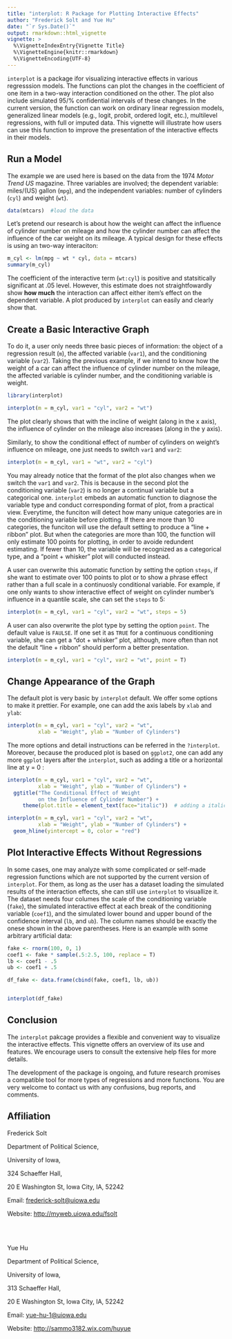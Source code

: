 ```yaml
---
title: "interplot: R Package for Plotting Interactive Effects"
author: "Frederick Solt and Yue Hu"
date: "`r Sys.Date()`"
output: rmarkdown::html_vignette
vignette: >
  %\VignetteIndexEntry{Vignette Title}
  %\VignetteEngine{knitr::rmarkdown}
  %\VignetteEncoding{UTF-8}
---
```


`interplot` is a package ifor visualizing interactive effects in various regresssion models. The functions can plot the changes in the coefficient of one item in a two-way interaction conditioned on the other. The plot also include simulated 95/% confidential intervals of these changes. In the current version, the function can work on ordinary linear regression models, generalized linear models (e.g., logit, probit, ordered logit, etc.), multilevel regressions, with full or imputed data. This vignette will illustrate how users can use this function to improve the presentation of the interactive effects in their models.

## Run a Model

The example we are used here is based on the data from the 1974 *Motor Trend US* magazine. Three variables are involved; the dependent variable: miles/(US) gallon (`mpg`), and the independent variables: number of cylinders (`cyl`) and weight (`wt`).

```r
data(mtcars)  #load the data
```

Let's pretend our research is about how the weight can affect the influence of cylinder number on mileage and how the cylinder number can affect the influence of the car weight on its mileage. A typical design for these effects is using an two-way interaciton:

```r

m_cyl <- lm(mpg ~ wt * cyl, data = mtcars)
summary(m_cyl)


```

The coefficient of the interactive term (`wt:cyl`) is positive and statsitically significant at .05 level. However, this estimate does not straightfowardly show **how much** the interaction can affect either item's effect on the dependent variable. A plot produced by `interplot` can easily and clearly show that.

## Create a Basic Interactive Graph

To do it, a user only needs three basic pieces of information: the object of a regression result (`m`), the affected variable (`var1`), and the conditioning variable (`var2`). Taking the previous example, if we intend to know how the weight of a car can affect the influence of cylinder number on the mileage, the affected variable is cylinder number, and the conditioning variable is weight. 

```r
library(interplot)

interplot(m = m_cyl, var1 = "cyl", var2 = "wt")
```

The plot clearly shows that with the incline of weight (along in the x axis), the influence of cylinder on the mileage also increases (along in the y axis).

Similarly, to show the conditional effect of number of cylinders on weight's influence on mileage, one just needs to switch `var1` and `var2`:

```r
interplot(m = m_cyl, var1 = "wt", var2 = "cyl")
```

You may already notice that the format of the plot also changes when we switch the `var1` and `var2`. This is because in the second plot the conditioning variable (`var2`) is no longer a continual variable but a categorical one. `interplot` embeds an automatic function to diagnose the variable type and conduct corresponding format of plot, from a practical view. Everytime, the funciton will detect how many unique categories are in the conditioning variable before plotting. If there are more than 10 categories, the funciton will use the default setting to produce a "line + ribbon" plot. But when the categories are more than 100, the function will only estimate 100 points for plotting, in order to avoide redundent estimating. If fewer than 10, the variable will be recognized as a categorical type, and a "point + whisker" plot will conducted instead. 

A user can overwrite this automatic function by setting the option `steps`, if she want to estimate over 100 points to plot or to show a phrase effect rather than a full scale in a continuosly conditional variable. For example, if one only wants to show interactive effect of weight on cylinder number's influence in a quantile scale, she can set the `steps` to 5:

```r
interplot(m = m_cyl, var1 = "cyl", var2 = "wt", steps = 5)
```

A user can also overwrite the plot type by setting the option `point`. The default value is `FAULSE`. If one set it as `TRUE` for a continuous conditioning variable, she can get a "dot + whisker" plot, although, more often than not the default "line + ribbon" should perform a better presentation.

```r
interplot(m = m_cyl, var1 = "cyl", var2 = "wt", point = T)
```


## Change Appearance of the Graph

The default plot is very basic by `interplot` default. We offer some options to make it prettier. For example, one can add the axis labels by `xlab` and `ylab`:

```r
interplot(m = m_cyl, var1 = "cyl", var2 = "wt",
          xlab = "Weight", ylab = "Number of Cylinders")
```

The more options and detail instructions can be referred in the `?interplot`. Moreover, because the produced plot is based on `ggplot2`, one can add any more `ggplot` layers after the `interplot`, such as adding a title or a horizontal line at y = 0 :

```r
interplot(m = m_cyl, var1 = "cyl", var2 = "wt",
          xlab = "Weight", ylab = "Number of Cylinders") +
  ggtitle("The Conditional Effect of Weight
          on the Influence of Cylinder Number") + 
     theme(plot.title = element_text(face="italic"))  # adding a italic, two-line title

interplot(m = m_cyl, var1 = "cyl", var2 = "wt",
          xlab = "Weight", ylab = "Number of Cylinders") +
  geom_hline(yintercept = 0, color = "red")

```


## Plot Interactive Effects Without Regressions

In some cases, one may analyze with some complicated or self-made regression functions which are not supported by the current version of `interplot`. For them, as long as the user has a dataset loading the simulated results of the interaction effects, she can still use `interplot` to visuallize it. The dataset needs four columes the scale of the conditioning variable (`fake`), the simulated interactive effect at each break of the conditioning variable (`coef1`), and the simulated lower bound and upper bound of the confidence interval (`lb`, and `ub`). The column names should be exactly the onese shown in the above parentheses. Here is an example with some arbitrary artificial data:

```r
fake <- rnorm(100, 0, 1)
coef1 <- fake * sample(.5:2.5, 100, replace = T)
lb <- coef1 - .5
ub <- coef1 + .5

df_fake <- data.frame(cbind(fake, coef1, lb, ub))


interplot(df_fake)

```

## Conclusion

The `interplot` pakcage provides a flexible and convenient way to visualize the interactive effects. This vignette offers an overview of its use and features. We encourage users to consult the extensive help files for more details.

The development of the package is ongoing, and future research promises a compatible tool for more types of regressions and more functions. You are very welcome to contact us with any confusions, bug reports, and comments.

## Affiliation

Frederick Solt

Department of Political Science,

University of Iowa, 

324 Schaeffer Hall,

20 E Washington St, Iowa City, IA, 52242

Email: <frederick-solt@uiowa.edu>

Website: <http://myweb.uiowa.edu/fsolt>

<br></br>

Yue Hu

Department of Political Science,

University of Iowa, 

313 Schaeffer Hall,

20 E Washington St, Iowa City, IA, 52242

Email: <yue-hu-1@uiowa.edu>

Website: <http://sammo3182.wix.com/huyue>


